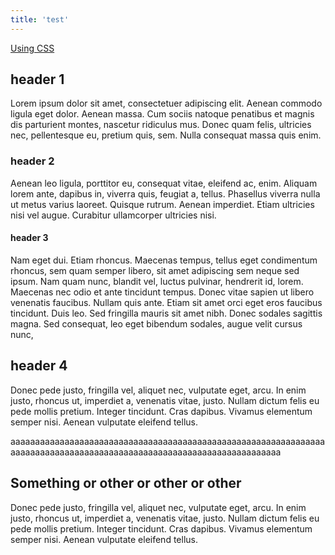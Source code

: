 ```yaml
---
title: 'test'
---
```


<a class="content-link" href="#header-4" >
                Using CSS
              </a>

## header 1

Lorem ipsum dolor sit amet, consectetuer adipiscing elit. Aenean commodo ligula eget dolor. Aenean massa. Cum sociis natoque penatibus et magnis dis parturient montes, nascetur ridiculus mus. Donec quam felis, ultricies nec, pellentesque eu, pretium quis, sem. Nulla consequat massa quis enim. 

### header 2

Aenean leo ligula, porttitor eu, consequat vitae, eleifend ac, enim. Aliquam lorem ante, dapibus in, viverra quis, feugiat a, tellus. Phasellus viverra nulla ut metus varius laoreet. Quisque rutrum. Aenean imperdiet. Etiam ultricies nisi vel augue. Curabitur ullamcorper ultricies nisi.

#### header 3

Nam eget dui. Etiam rhoncus. Maecenas tempus, tellus eget condimentum rhoncus, sem quam semper libero, sit amet adipiscing sem neque sed ipsum. Nam quam nunc, blandit vel, luctus pulvinar, hendrerit id, lorem. Maecenas nec odio et ante tincidunt tempus. Donec vitae sapien ut libero venenatis faucibus. Nullam quis ante. Etiam sit amet orci eget eros faucibus tincidunt. Duis leo. Sed fringilla mauris sit amet nibh. Donec sodales sagittis magna. Sed consequat, leo eget bibendum sodales, augue velit cursus nunc,

## header 4

Donec pede justo, fringilla vel, aliquet nec, vulputate eget, arcu. In enim justo, rhoncus ut, imperdiet a, venenatis vitae, justo. Nullam dictum felis eu pede mollis pretium. Integer tincidunt. Cras dapibus. Vivamus elementum semper nisi. Aenean vulputate eleifend tellus.

aaaaaaaaaaaaaaaaaaaaaaaaaaaaaaaaaaaaaaaaaaaaaaaaaaaaaaaaaaaaaaaaaaaaaaaaaaaaaaaaaaaaaaaaaaaaaaaaaaaaaaaaaaaaaaaaaaaaaaa

## Something or other or other or other

Donec pede justo, fringilla vel, aliquet nec, vulputate eget, arcu. In enim justo, rhoncus ut, imperdiet a, venenatis vitae, justo. Nullam dictum felis eu pede mollis pretium. Integer tincidunt. Cras dapibus. Vivamus elementum semper nisi. Aenean vulputate eleifend tellus.